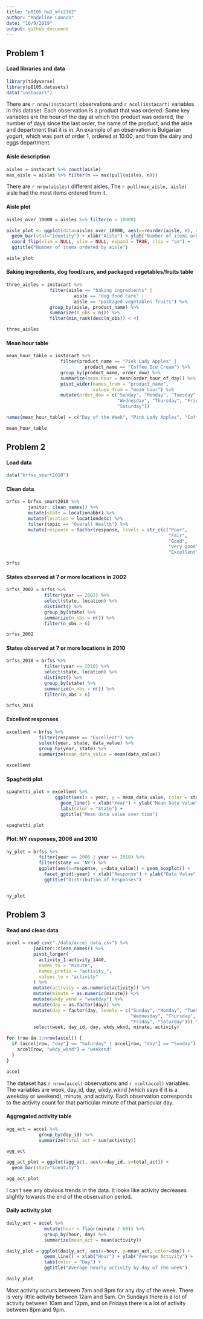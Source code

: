 ```yaml
---
title: "p8105_hw3_mfc2162"
author: "Madeline Cannon"
date: "10/9/2019"
output: github_document
---
```


## Problem 1

#### Load libraries and data

```r

library(tidyverse)
library(p8105.datasets)
data("instacart")

```

There are `r nrow(instacart)` observations and `r ncol(instacart)` variables in this dataset. Each observation is a product that was ordered. Some key variables are the hour of the day at which the product was ordered, the number of days since the last order, the name of the product, and the aisle and department that it is in. An example of an observation is Bulgarian yogurt, which was part of order 1, ordered at 10:00, and from the dairy and eggs department.


#### Aisle description

```r

aisles = instacart %>% count(aisle)
max_aisle = aisles %>% filter(n == max(pull(aisles, n)))

```

There are `r nrow(aisles)` different aisles. The `r pull(max_aisle, aisle)` aisle had the most items ordered from it.


#### Aisle plot

```r

aisles_over_10000 = aisles %>% filter(n > 10000)

aisle_plot <- ggplot(data=aisles_over_10000, aes(x=reorder(aisle, n), y=n)) +
  geom_bar(stat="identity") + xlab("Aisle") + ylab("Number of items ordered") +
  coord_flip(xlim = NULL, ylim = NULL, expand = TRUE, clip = "on") +
  ggtitle("Number of items ordered by aisle")

aisle_plot

```


#### Baking ingredients, dog food/care, and packaged vegetables/fruits table

```r

three_aisles = instacart %>%
                filter(aisle == "baking ingredients" |
                         aisle == "dog food care" |
                         aisle == "packaged vegetables fruits") %>%
                group_by(aisle, product_name) %>%
                summarize(n_obs = n()) %>%
                filter(min_rank(desc(n_obs)) < 4)

three_aisles

```


#### Mean hour table

```r

mean_hour_table = instacart %>%
                    filter(product_name == "Pink Lady Apples" |
                             product_name == "Coffee Ice Cream") %>%
                    group_by(product_name, order_dow) %>%
                    summarize(mean_hour = mean(order_hour_of_day)) %>%
                    pivot_wider(names_from = "product_name",
                                values_from = "mean_hour") %>%
                    mutate(order_dow = c("Sunday", "Monday", "Tuesday",
                                         "Wednesday", "Thursday", "Friday",
                                         "Saturday"))

names(mean_hour_table) = c("Day of the Week", "Pink Lady Apples", "Coffee Ice Cream")

mean_hour_table

```

## Problem 2

#### Load data

```r

data("brfss_smart2010")

```


#### Clean data

```r

brfss = brfss_smart2010 %>%
        janitor::clean_names() %>%
        mutate(state = locationabbr) %>%
        mutate(location = locationdesc) %>%
        filter(topic == "Overall Health") %>%
        mutate(response = factor(response, levels = str_c(c("Poor",
                                                            "Fair",
                                                            "Good",
                                                            "Very good",
                                                            "Excellent"))))

brfss

```


#### States observed at 7 or more locations in 2002

```r

brfss_2002 = brfss %>%
              filter(year == 2002) %>%
              select(state, location) %>%
              distinct() %>%
              group_by(state) %>%
              summarize(n_obs = n()) %>%
              filter(n_obs > 6)

brfss_2002

```


#### States observed at 7 or more locations in 2010

```r

brfss_2010 = brfss %>%
              filter(year == 2010) %>%
              select(state, location) %>%
              distinct() %>%
              group_by(state) %>%
              summarize(n_obs = n()) %>%
              filter(n_obs > 6)

brfss_2010

```


#### Excellent responses

```r

excellent = brfss %>%
            filter(response == "Excellent") %>%
            select(year, state, data_value) %>%
            group_by(year, state) %>%
            summarize(mean_data_value = mean(data_value))

excellent

```


#### Spaghetti plot

```r

spaghetti_plot = excellent %>%
                  ggplot(aes(x = year, y = mean_data_value, color = state)) +
                    geom_line() + xlab("Year") + ylab("Mean Data Value") +
                    labs(color = "State") +
                    ggtitle("Mean data value over time")

spaghetti_plot

```


#### Plot: NY responses, 2006 and 2010

```r

ny_plot = brfss %>%
            filter(year == 2006 | year == 2010) %>%
            filter(state == "NY") %>%
            ggplot(aes(x=response, y=data_value)) + geom_boxplot() +
              facet_grid(~year) + xlab("Response") + ylab("Data Value") +
              ggtitle("Distribution of Responses")


ny_plot

```


## Problem 3

#### Read and clean data

```r

accel = read_csv("./data/accel_data.csv") %>%
          janitor::clean_names() %>%
          pivot_longer(
            activity_1:activity_1440,
            names_to = "minute",
            names_prefix = "activity_",
            values_to = "activity"
          ) %>%
          mutate(activity = as.numeric(activity)) %>%
          mutate(minute = as.numeric(minute)) %>%
          mutate(wkdy_wknd = "weekday") %>%
          mutate(day = as.factor(day)) %>%
          mutate(day = factor(day, levels = c("Sunday", "Monday", "Tuesday",
                                              "Wednesday", "Thursday",
                                              "Friday", "Saturday"))) %>%
          select(week, day_id, day, wkdy_wknd, minute, activity)

for (row in 1:nrow(accel)) {
  if (accel[row, "day"] == "Saturday" | accel[row, "day"] == "Sunday") {
    accel[row, "wkdy_wknd"] = "weekend"
  }
}

accel

```

The dataset has `r nrow(accel)` observations and `r ncol(accel)` variables. The variables are week, day_id, day, wkdy_wknd (which says if it is a weekday or weekend), minute, and activity. Each observation corresponds to the activity count for that particular minute of that particular day.


#### Aggregated activity table

```r

agg_act = accel %>%
            group_by(day_id) %>%
            summarize(total_act = sum(activity))

agg_act

agg_act_plot = ggplot(agg_act, aes(x=day_id, y=total_act)) +
  geom_bar(stat="identity")

agg_act_plot

```

I can't see any obvious trends in the data. It looks like activity decreases slightly towards the end of the observation period.


#### Daily activity plot

```r

daily_act = accel %>%
              mutate(hour = floor(minute / 60)) %>%
              group_by(hour, day) %>%
              summarize(mean_act = mean(activity))

daily_plot = ggplot(daily_act, aes(x=hour, y=mean_act, color=day)) +
              geom_line() + xlab("Hour") + ylab("Average Activity") +
              labs(color = "Day") +
              ggtitle("Average hourly activity by day of the week")

daily_plot

```

Most activity occurs between 7am and 9pm for any day of the week. There is very little activity between 12am and 5am. On Sundays there is a lot of activity between 10am and 12pm, and on Fridays there is a lot of activity between 8pm and 9pm.